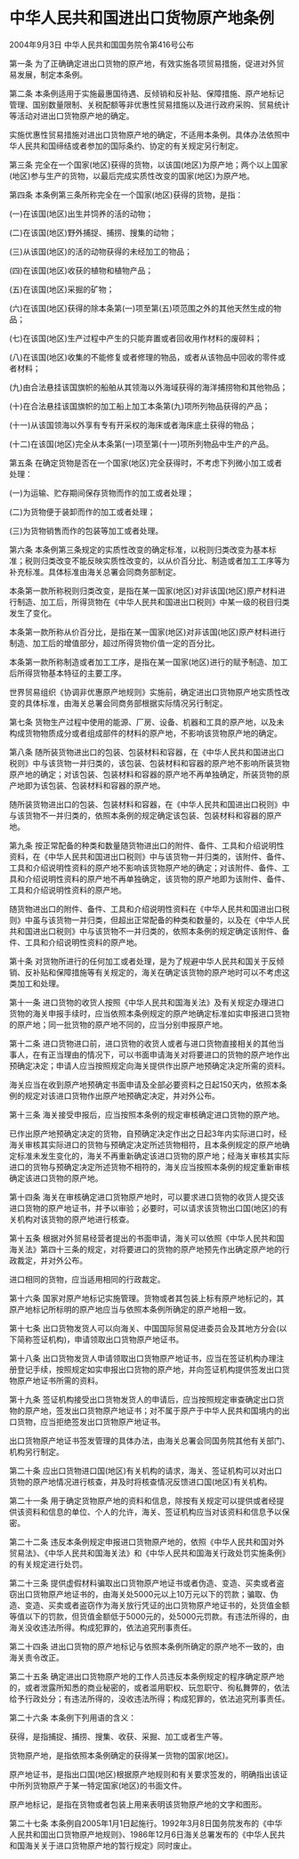 # 中华人民共和国进出口货物原产地条例

2004年9月3日 中华人民共和国国务院令第416号公布

  

第一条 为了正确确定进出口货物的原产地，有效实施各项贸易措施，促进对外贸易发展，制定本条例。

第二条 本条例适用于实施最惠国待遇、反倾销和反补贴、保障措施、原产地标记管理、国别数量限制、关税配额等非优惠性贸易措施以及进行政府采购、贸易统计等活动对进出口货物原产地的确定。

实施优惠性贸易措施对进出口货物原产地的确定，不适用本条例。具体办法依照中华人民共和国缔结或者参加的国际条约、协定的有关规定另行制定。

第三条 完全在一个国家(地区)获得的货物，以该国(地区)为原产地；两个以上国家(地区)参与生产的货物，以最后完成实质性改变的国家(地区)为原产地。

第四条 本条例第三条所称完全在一个国家(地区)获得的货物，是指：

(一)在该国(地区)出生并饲养的活的动物；

(二)在该国(地区)野外捕捉、捕捞、搜集的动物；

(三)从该国(地区)的活的动物获得的未经加工的物品；

(四)在该国(地区)收获的植物和植物产品；

(五)在该国(地区)采掘的矿物；

(六)在该国(地区)获得的除本条第(一)项至第(五)项范围之外的其他天然生成的物品；

(七)在该国(地区)生产过程中产生的只能弃置或者回收用作材料的废碎料；

(八)在该国(地区)收集的不能修复或者修理的物品，或者从该物品中回收的零件或者材料；

(九)由合法悬挂该国旗帜的船舶从其领海以外海域获得的海洋捕捞物和其他物品；

(十)在合法悬挂该国旗帜的加工船上加工本条第(九)项所列物品获得的产品；

(十一)从该国领海以外享有专有开采权的海床或者海床底土获得的物品；

(十二)在该国(地区)完全从本条第(一)项至第(十一)项所列物品中生产的产品。

第五条 在确定货物是否在一个国家(地区)完全获得时，不考虑下列微小加工或者处理：

(一)为运输、贮存期间保存货物而作的加工或者处理；

(二)为货物便于装卸而作的加工或者处理；

(三)为货物销售而作的包装等加工或者处理。

第六条 本条例第三条规定的实质性改变的确定标准，以税则归类改变为基本标准；税则归类改变不能反映实质性改变的，以从价百分比、制造或者加工工序等为补充标准。具体标准由海关总署会同商务部制定。

本条第一款所称税则归类改变，是指在某一国家(地区)对非该国(地区)原产材料进行制造、加工后，所得货物在《中华人民共和国进出口税则》中某一级的税目归类发生了变化。

本条第一款所称从价百分比，是指在某一国家(地区)对非该国(地区)原产材料进行制造、加工后的增值部分，超过所得货物价值一定的百分比。

本条第一款所称制造或者加工工序，是指在某一国家(地区)进行的赋予制造、加工后所得货物基本特征的主要工序。

世界贸易组织《协调非优惠原产地规则》实施前，确定进出口货物原产地实质性改变的具体标准，由海关总署会同商务部根据实际情况另行制定。

第七条 货物生产过程中使用的能源、厂房、设备、机器和工具的原产地，以及未构成货物物质成分或者组成部件的材料的原产地，不影响该货物原产地的确定。

第八条 随所装货物进出口的包装、包装材料和容器，在《中华人民共和国进出口税则》中与该货物一并归类的，该包装、包装材料和容器的原产地不影响所装货物原产地的确定；对该包装、包装材料和容器的原产地不再单独确定，所装货物的原产地即为该包装、包装材料和容器的原产地。

随所装货物进出口的包装、包装材料和容器，在《中华人民共和国进出口税则》中与该货物不一并归类的，依照本条例的规定确定该包装、包装材料和容器的原产地。

第九条 按正常配备的种类和数量随货物进出口的附件、备件、工具和介绍说明性资料，在《中华人民共和国进出口税则》中与该货物一并归类的，该附件、备件、工具和介绍说明性资料的原产地不影响该货物原产地的确定；对该附件、备件、工具和介绍说明性资料的原产地不再单独确定，该货物的原产地即为该附件、备件、工具和介绍说明性资料的原产地。

随货物进出口的附件、备件、工具和介绍说明性资料在《中华人民共和国进出口税则》中虽与该货物一并归类，但超出正常配备的种类和数量的，以及在《中华人民共和国进出口税则》中与该货物不一并归类的，依照本条例的规定确定该附件、备件、工具和介绍说明性资料的原产地。

第十条 对货物所进行的任何加工或者处理，是为了规避中华人民共和国关于反倾销、反补贴和保障措施等有关规定的，海关在确定该货物的原产地时可以不考虑这类加工和处理。

第十一条 进口货物的收货人按照《中华人民共和国海关法》及有关规定办理进口货物的海关申报手续时，应当依照本条例规定的原产地确定标准如实申报进口货物的原产地；同一批货物的原产地不同的，应当分别申报原产地。

第十二条 进口货物进口前，进口货物的收货人或者与进口货物直接相关的其他当事人，在有正当理由的情况下，可以书面申请海关对将要进口的货物的原产地作出预确定决定；申请人应当按照规定向海关提供作出原产地预确定决定所需的资料。

海关应当在收到原产地预确定书面申请及全部必要资料之日起150天内，依照本条例的规定对该进口货物作出原产地预确定决定，并对外公布。

第十三条 海关接受申报后，应当按照本条例的规定审核确定进口货物的原产地。

已作出原产地预确定决定的货物，自预确定决定作出之日起3年内实际进口时，经海关审核其实际进口的货物与预确定决定所述货物相符，且本条例规定的原产地确定标准未发生变化的，海关不再重新确定该进口货物的原产地；经海关审核其实际进口的货物与预确定决定所述货物不相符的，海关应当按照本条例的规定重新审核确定该进口货物的原产地。

第十四条 海关在审核确定进口货物原产地时，可以要求进口货物的收货人提交该进口货物的原产地证书，并予以审验；必要时，可以请求该货物出口国(地区)的有关机构对该货物的原产地进行核查。

第十五条 根据对外贸易经营者提出的书面申请，海关可以依照《中华人民共和国海关法》第四十三条的规定，对将要进口的货物的原产地预先作出确定原产地的行政裁定，并对外公布。

进口相同的货物，应当适用相同的行政裁定。

第十六条 国家对原产地标记实施管理。货物或者其包装上标有原产地标记的，其原产地标记所标明的原产地应当与依照本条例所确定的原产地相一致。

第十七条 出口货物发货人可以向海关、中国国际贸易促进委员会及其地方分会(以下简称签证机构)，申请领取出口货物原产地证书。

第十八条 出口货物发货人申请领取出口货物原产地证书，应当在签证机构办理注册登记手续，按照规定如实申报出口货物的原产地，并向签证机构提供签发出口货物原产地证书所需的资料。

第十九条 签证机构接受出口货物发货人的申请后，应当按照规定审查确定出口货物的原产地，签发出口货物原产地证书；对不属于原产于中华人民共和国境内的出口货物，应当拒绝签发出口货物原产地证书。

出口货物原产地证书签发管理的具体办法，由海关总署会同国务院其他有关部门、机构另行制定。

第二十条 应出口货物进口国(地区)有关机构的请求，海关、签证机构可以对出口货物的原产地情况进行核查，并及时将核查情况反馈进口国(地区)有关机构。

第二十一条 用于确定货物原产地的资料和信息，除按有关规定可以提供或者经提供该资料和信息的单位、个人的允许，海关、签证机构应当对该资料和信息予以保密。

第二十二条 违反本条例规定申报进口货物原产地的，依照《中华人民共和国对外贸易法》、《中华人民共和国海关法》和《中华人民共和国海关行政处罚实施条例》的有关规定进行处罚。

第二十三条 提供虚假材料骗取出口货物原产地证书或者伪造、变造、买卖或者盗窃出口货物原产地证书的，由海关处5000元以上10万元以下的罚款；骗取、伪造、变造、买卖或者盗窃作为海关放行凭证的出口货物原产地证书的，处货值金额等值以下的罚款，但货值金额低于5000元的，处5000元罚款。有违法所得的，由海关没收违法所得。构成犯罪的，依法追究刑事责任。

第二十四条 进出口货物的原产地标记与依照本条例所确定的原产地不一致的，由海关责令改正。

第二十五条 确定进出口货物原产地的工作人员违反本条例规定的程序确定原产地的，或者泄露所知悉的商业秘密的，或者滥用职权、玩忽职守、徇私舞弊的，依法给予行政处分；有违法所得的，没收违法所得；构成犯罪的，依法追究刑事责任。

第二十六条 本条例下列用语的含义：

获得，是指捕捉、捕捞、搜集、收获、采掘、加工或者生产等。

货物原产地，是指依照本条例确定的获得某一货物的国家(地区)。

原产地证书，是指出口国(地区)根据原产地规则和有关要求签发的，明确指出该证中所列货物原产于某一特定国家(地区)的书面文件。

原产地标记，是指在货物或者包装上用来表明该货物原产地的文字和图形。

第二十七条 本条例自2005年1月1日起施行。1992年3月8日国务院发布的《中华人民共和国出口货物原产地规则》、1986年12月6日海关总署发布的《中华人民共和国海关关于进口货物原产地的暂行规定》同时废止。